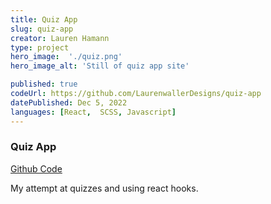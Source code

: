 ```yaml
--- 
title: Quiz App
slug: quiz-app
creator: Lauren Hamann
type: project
hero_image:  './quiz.png'
hero_image_alt: 'Still of quiz app site'

published: true
codeUrl: https://github.com/LaurenwallerDesigns/quiz-app
datePublished: Dec 5, 2022
languages: [React,  SCSS, Javascript]
---
```

### Quiz App


[Github Code](https://github.com/LaurenwallerDesigns/quiz)

My attempt at quizzes and using react hooks. 